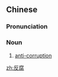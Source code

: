 ==Chinese==
{{zh-forms}}

===Pronunciation===
{{zh-pron
|m=fǎnfǔ
|cat=n
}}

===Noun===
{{zh-noun}}

# [[anti-]][[corruption]]

[[zh:反腐]]